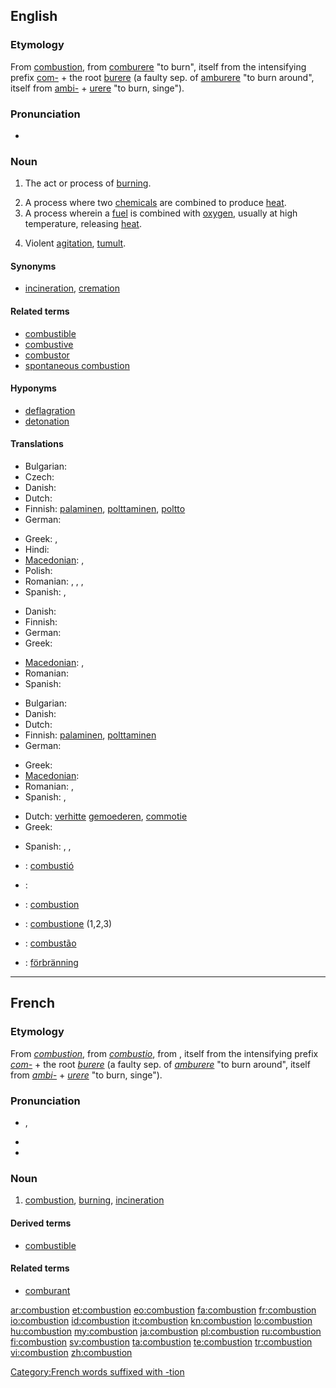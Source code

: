 {{also|combustion}} {{wikipedia}}
==English==

===Etymology===
From {{etyl|fro}} [[#French|combustion]], from [[comburere]] "to burn", itself from the intensifying prefix [[com-]] + the root [[burere]] (a faulty sep. of [[amburere]] "to burn around", itself from [[ambi-]] + [[urere]] "to burn, singe").

===Pronunciation===
* {{audio|en-us-combustion.ogg|Audio (US)}}

===Noun===
{{en-noun}}

# {{chemistry}} The act or process of [[burn]]ing.
# A process where two [[chemical]]s are combined to produce [[heat]].
# A process wherein a [[fuel]] is combined with [[oxygen]], usually at high temperature, releasing [[heat]].
# {{figuratively}} Violent [[agitation]], [[tumult]].

====Synonyms====
* {{sense|act or process of burning}}  [[incineration]], [[cremation]]

====Related terms====
* [[combustible]]
* [[combustive]]
* [[combustor]]
* [[spontaneous combustion]]

====Hyponyms====
* [[deflagration]]
* [[detonation]]

====Translations====
{{trans-top|the act or process of burning}}
* Bulgarian: {{t|bg|горене|n}}
* Czech: {{t-|cs|spalování|n}}
* Danish: {{t|da|forbrænding|c}}
* Dutch: {{t-|nl|verbranding|f}}
* Finnish: [[palaminen]], [[polttaminen]], [[poltto]]
* German: {{t+|de|Verbrennung|f}}
{{trans-mid}}
* Greek: {{t+|el|καύση|f|tr=káfsi}}, {{t+|el|ανάφλεξη|f|tr=anáfleksi}}
* Hindi: {{t|hi|dahan|sc=Deva}}
* [[Macedonian]]: {{t-|mk|согорување|n|tr=sogorúvanje}},  {{t|mk|горење|n|tr=górenje}}
* Polish: {{t|pl|spalanie|n}}
* Romanian: {{t|ro|combustie|f}}, {{t|ro|combustii|f|p}}, {{t-|ro|ardere|f}}, {{t-|ro|arderi|f|p}}
* Spanish: {{t+|es|combustión|f}}, {{t+|es|quemado|m}}
{{trans-bottom}}

{{trans-top|similar process where two chemicals are combined}}
* Danish: {{t|da|forbrænding|c}}
* Finnish: {{t+|fi|palaminen}}
* German: {{t+|de|Verbrennung|f}}
* Greek: {{t+|el|καύση|f|tr=káfsi}}
{{trans-mid}}
* [[Macedonian]]: {{t-|mk|согорување|n|tr=sogorúvanje}},  {{t|mk|палење|n|tr=pálenje}}
* Romanian: {{t|ro|ardere|f}}
* Spanish: {{t+|es|reacción química|f}}
{{trans-bottom}}

{{trans-top|process wherein a fuel is combined with oxygen}}
* Bulgarian: {{t|bg|изгаряне|n}}
* Danish: {{t|da|forbrænding|c}}
* Dutch: {{t-|nl|verbranding|f}}
* Finnish: [[palaminen]], [[polttaminen]]
* German: {{t+|de|Verbrennung|f}}
{{trans-mid}}
* Greek: {{t+|el|καύση|f|tr=káfsi}}
* [[Macedonian]]: {{t-|mk|согорување|n|tr=sogorúvanje}}
* Romanian: {{t-|ro|ardere|f}}, {{t-|ro|oxidare|f}}
* Spanish: {{t+|es|combustión|f}}, {{t+|es|oxidación|f}}
{{trans-bottom}}

{{trans-top|violent agitation, commotion}}
* Dutch: [[verhitte]] [[gemoederen]], [[commotie]]
* Greek: {{t+|el|ανάφλεξη|f|tr=anáfleksi}}
{{trans-mid}}
* Spanish: {{t-|es|revuelta|f}}, {{t-|es|tumulto|m}}, {{t+|es|vorágine|f}}
{{trans-bottom}}

{{checktrans-top}}
* {{ttbc|ca}}: [[combustió]] {{f}}
* {{ttbc|eo}}: {{t-|eo|brulado|xs=Esperanto}}
* {{ttbc|fr}}: [[#French|combustion]]
{{trans-mid}}
* {{ttbc|it}}: [[combustione]] {{f}} (1,2,3)
* {{ttbc|pt}}: [[combustão]] {{m}}
* {{ttbc|sv}}: [[förbränning]]
{{trans-bottom}}

----

==French==

===Etymology===
From {{etyl|fro|fr}} ''[[#Old French|combustion]]'', from {{etyl|la|fr}} ''[[combustio]]'', from {{term|comburere||to burn|lang=la}}, itself from the intensifying prefix ''[[com-]]'' + the root ''[[burere]]'' (a faulty sep. of ''[[amburere]]'' "to burn around", itself from ''[[ambi-]]'' + ''[[urere]]'' "to burn, singe").

===Pronunciation===
* {{IPA|/kɔ̃.bys.tjɔ̃/|lang=fr}}, {{X-SAMPA|/kO~.bys.tjO~/|lang=fr}}
* {{homophones|combustions|lang=fr}}
* {{hyphenation|com|bus|tion|lang=fr}}

===Noun===
{{fr-noun|f}}

# [[#English|combustion]], [[burning]], [[incineration]]

====Derived terms====
* [[combustible]]

====Related terms====
* [[comburant]]

[[Category:French words suffixed with -tion]]

[[ar:combustion]]
[[et:combustion]]
[[eo:combustion]]
[[fa:combustion]]
[[fr:combustion]]
[[io:combustion]]
[[id:combustion]]
[[it:combustion]]
[[kn:combustion]]
[[lo:combustion]]
[[hu:combustion]]
[[my:combustion]]
[[ja:combustion]]
[[pl:combustion]]
[[ru:combustion]]
[[fi:combustion]]
[[sv:combustion]]
[[ta:combustion]]
[[te:combustion]]
[[tr:combustion]]
[[vi:combustion]]
[[zh:combustion]]